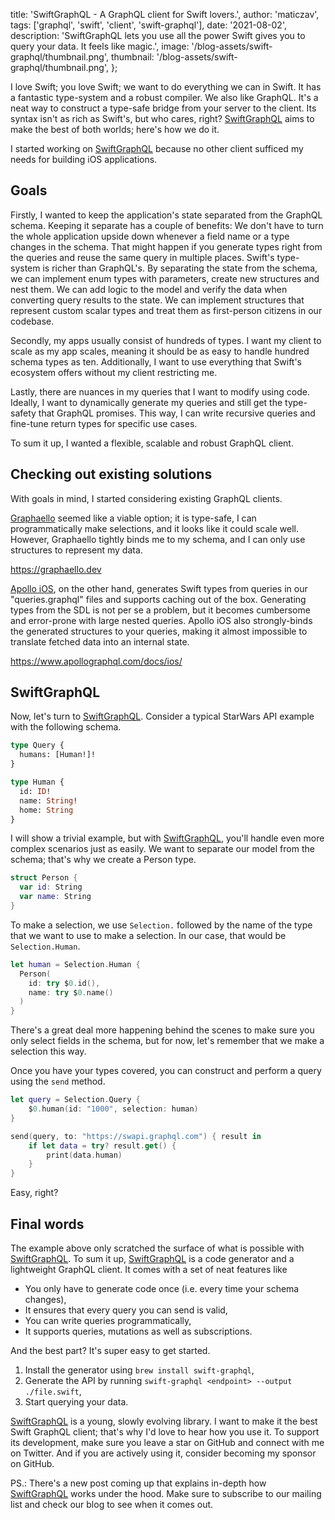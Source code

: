 
<!-- Configuration -->

  title: 'SwiftGraphQL - A GraphQL client for Swift lovers.',
  author: 'maticzav',
  tags: ['graphql', 'swift', 'client', 'swift-graphql'],
  date: '2021-08-02',
  description:
    'SwiftGraphQL lets you use all the power Swift gives you to query your data. It feels like magic.',
  image: '/blog-assets/swift-graphql/thumbnail.png',
  thumbnail: '/blog-assets/swift-graphql/thumbnail.png',
};


<!-- Article -->

I love Swift; you love Swift; we want to do everything we can in Swift. It has a fantastic type-system and a robust compiler. We also like GraphQL. It's a neat way to construct a type-safe bridge from your server to the client. Its syntax isn't as rich as Swift's, but who cares, right? [SwiftGraphQL](https://swift-graphql.com) aims to make the best of both worlds; here's how we do it.

I started working on [SwiftGraphQL](https://swift-graphql.com) because no other client sufficed my needs for building iOS applications.

## Goals

Firstly, I wanted to keep the application's state separated from the GraphQL schema. Keeping it separate has a couple of benefits:
We don't have to turn the whole application upside down whenever a field name or a type changes in the schema. That might happen if you generate types right from the queries and reuse the same query in multiple places.
Swift's type-system is richer than GraphQL's. By separating the state from the schema, we can implement enum types with parameters, create new structures and nest them.
We can add logic to the model and verify the data when converting query results to the state.
We can implement structures that represent custom scalar types and treat them as first-person citizens in our codebase.

Secondly, my apps usually consist of hundreds of types. I want my client to scale as my app scales, meaning it should be as easy to handle hundred schema types as ten. Additionally, I want to use everything that Swift's ecosystem offers without my client restricting me.

Lastly, there are nuances in my queries that I want to modify using code. Ideally, I want to dynamically generate my queries and still get the type-safety that GraphQL promises. This way, I can write recursive queries and fine-tune return types for specific use cases.

To sum it up, I wanted a flexible, scalable and robust GraphQL client.

## Checking out existing solutions

With goals in mind, I started considering existing GraphQL clients.

[Graphaello](https://graphaello.dev) seemed like a viable option; it is type-safe, I can programmatically make selections, and it looks like it could scale well. However, Graphaello tightly binds me to my schema, and I can only use structures to represent my data.

https://graphaello.dev

[Apollo iOS](https://www.apollographql.com/docs/ios/), on the other hand, generates Swift types from queries in our "queries.graphql" files and supports caching out of the box. Generating types from the SDL is not per se a problem, but it becomes cumbersome and error-prone with large nested queries. Apollo iOS also strongly-binds the generated structures to your queries, making it almost impossible to translate fetched data into an internal state.

https://www.apollographql.com/docs/ios/

## SwiftGraphQL

Now, let's turn to [SwiftGraphQL](https://swift-graphql.com). Consider a typical StarWars API example with the following schema.

```graphql
type Query {
  humans: [Human!]!
}

type Human {
  id: ID!
  name: String!
  home: String
}
```

I will show a trivial example, but with [SwiftGraphQL](https://swift-graphql.com), you'll handle even more complex scenarios just as easily. We want to separate our model from the schema; that's why we create a Person type.

```swift
struct Person {
  var id: String
  var name: String
}
```

To make a selection, we use `Selection.` followed by the name of the type that we want to use to make a selection. In our case, that would be `Selection.Human`.

```swift
let human = Selection.Human {
  Person(
    id: try $0.id(),
    name: try $0.name()
  )
}
```

There's a great deal more happening behind the scenes to make sure you only select fields in the schema, but for now, let's remember that we make a selection this way.

Once you have your types covered, you can construct and perform a query using the `send` method.

```swift
let query = Selection.Query {
    $0.human(id: "1000", selection: human)
}

send(query, to: "https://swapi.graphql.com") { result in
    if let data = try? result.get() {
        print(data.human)
    }
}
```

Easy, right?

## Final words

The example above only scratched the surface of what is possible with [SwiftGraphQL](https://swift-graphql.com). To sum it up, [SwiftGraphQL](https://swift-graphql.com) is a code generator and a lightweight GraphQL client. It comes with a set of neat features like

- You only have to generate code once (i.e. every time your schema changes),
- It ensures that every query you can send is valid,
- You can write queries programmatically,
- It supports queries, mutations as well as subscriptions.

And the best part? It's super easy to get started.

1. Install the generator using `brew install swift-graphql`,
1. Generate the API by running `swift-graphql <endpoint> --output ./file.swift`,
1. Start querying your data.

[SwiftGraphQL](https://swift-graphql.com) is a young, slowly evolving library. I want to make it the best Swift GraphQL client; that's why I'd love to hear how you use it. To support its development, make sure you leave a star on GitHub and connect with me on Twitter. And if you are actively using it, consider becoming my sponsor on GitHub.

PS.: There's a new post coming up that explains in-depth how [SwiftGraphQL](https://swift-graphql.com) works under the hood. Make sure to subscribe to our mailing list and check our blog to see when it comes out.
